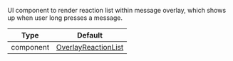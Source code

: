 UI component to render reaction list within message overlay, which shows up when user long presses a message.

| Type | Default |
| - | - |
| component | [OverlayReactionList](/reactnative/ui-components/overlay-reaction-list) |
